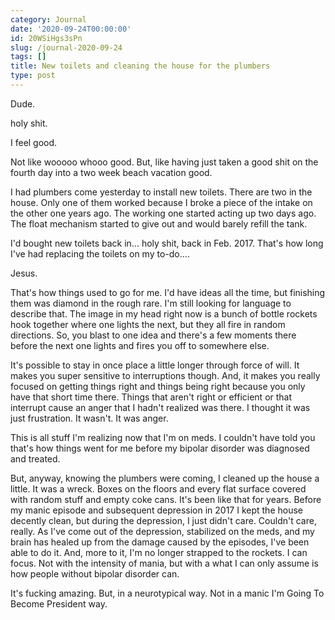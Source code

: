 ```yaml
---
category: Journal
date: '2020-09-24T00:00:00'
id: 20WSiHgs3sPn
slug: /journal-2020-09-24
tags: []
title: New toilets and cleaning the house for the plumbers
type: post
---
```


Dude.

holy shit.

I feel good. 

Not like wooooo whooo good. But, like having just taken a good shit on the fourth day into a two week beach vacation good. 

I had plumbers come yesterday to install new toilets. There are two  in the house. Only one of them worked because I broke a piece of the intake on the other one years ago. The working one started acting up two days ago. The float mechanism started to give out and would barely refill the tank. 

I'd bought new toilets back in... holy shit, back in Feb. 2017. That's how long I've had replacing the toilets on my to-do.... 

Jesus. 

That's how things used to go for me. I'd have ideas all the time, but finishing them was diamond in the rough rare. I'm still looking for language to describe that. The image in my head right now is a bunch of bottle rockets hook together where one lights the next, but they all fire in random directions. So, you blast to one idea and there's a few moments there before the next one lights and fires you off to somewhere else. 

It's possible to stay in once place a little longer through force of will. It makes you super sensitive to interruptions though. And, it makes you really focused on getting things right and things being right because you only have that short time there. Things that aren't right or efficient or that interrupt cause an anger that I hadn't realized was there. I thought it was just frustration. It wasn't. It was anger.

This is all stuff I'm realizing now that I'm on meds. I couldn't have told you that's how things went for me before my bipolar disorder was diagnosed and treated. 

But, anyway, knowing the plumbers were coming, I cleaned up the house a little. It was a wreck. Boxes on the floors and every flat surface covered with random stuff and empty coke cans. It's been like that for years. Before my manic episode and subsequent depression in 2017 I kept the house decently clean, but during the depression, I just didn't care. Couldn't care, really. As I've come out of the depression, stabilized on the meds, and my brain has healed up from the damage caused by the episodes, I've been able to do it. And, more to it, I'm no longer strapped to the rockets. I can focus. Not with the intensity of mania, but with a what I can only assume is how people without bipolar disorder can.

It's fucking amazing. But, in a neurotypical way. Not in a manic I'm Going To Become President way.